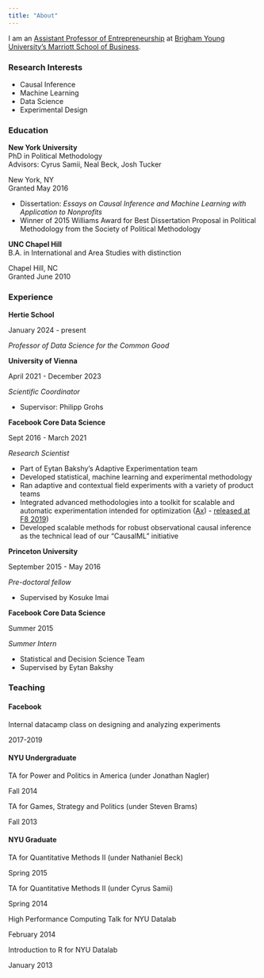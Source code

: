 ```yaml
---
title: "About"
---
```


I am an [Assistant Professor of Entrepreneurship](https://marriott.byu.edu/directory/details?id=1821) at [Brigham Young University's Marriott School of Business](https://marriott.byu.edu/).

### Research Interests

- Causal Inference
- Machine Learning
- Data Science
- Experimental Design

### Education

::: {.d-flex .justify-content-between}
::: {}
**New York University**  
PhD in Political Methodology  
Advisors: Cyrus Samii, Neal Beck, Josh Tucker
:::
::: {.text-end}
New York, NY  
Granted May 2016
:::
:::
- Dissertation: *Essays on Causal Inference and Machine Learning with Application to Nonprofits*
- Winner of 2015 Williams Award for Best Dissertation Proposal in Political Methodology from the Society of Political Methodology

::: {.d-flex .justify-content-between}
::: {}
**UNC Chapel Hill**  
B.A. in International and Area Studies with distinction
:::
::: {.text-end}
Chapel Hill, NC  
Granted June 2010
:::
:::

### Experience

::: {.d-flex .justify-content-between}
::: {}
**Hertie School**  
:::
::: {.text-end}
January 2024 - present
:::
:::
*Professor of Data Science for the Common Good*

::: {.d-flex .justify-content-between}
::: {}
**University of Vienna**  
:::
::: {.text-end}
April 2021 - December 2023
:::
:::
*Scientific Coordinator*

- Supervisor: Philipp Grohs

::: {.d-flex .justify-content-between}
::: {}
**Facebook Core Data Science**  
:::
::: {.text-end}
Sept 2016 - March 2021
:::
:::
*Research Scientist*

- Part of Eytan Bakshy's Adaptive Experimentation team
- Developed statistical, machine learning and experimental methodology
- Ran adaptive and contextual field experiments with a variety of product teams
- Integrated advanced methodologies into a toolkit for scalable and automatic experimentation intended for optimization ([Ax](https://ax.dev/)) - [released at F8 2019](https://developers.facebook.com/videos/2019/product-optimization-with-adaptive-experimentation/))
- Developed scalable methods for robust observational causal inference as the technical lead of our "CausalML" initiative

::: {.d-flex .justify-content-between}
::: {}
**Princeton University**  
:::
::: {.text-end}
September 2015 - May 2016
:::
:::
*Pre-doctoral fellow*

- Supervised by Kosuke Imai

::: {.d-flex .justify-content-between}
::: {}
**Facebook Core Data Science**  
:::
::: {.text-end}
Summer 2015
:::
:::
*Summer Intern*

- Statistical and Decision Science Team
- Supervised by Eytan Bakshy

### Teaching

#### Facebook
::: {.d-flex .justify-content-between}
::: {}
Internal datacamp class on designing and analyzing experiments 
:::
::: {.text-end}
2017-2019
:::
:::

#### NYU Undergraduate
::: {.d-flex .justify-content-between}
::: {}
TA for Power and Politics in America (under Jonathan Nagler)
:::
::: {.text-end}
Fall 2014
:::
:::

::: {.d-flex .justify-content-between}
::: {}
TA for Games, Strategy and Politics (under Steven Brams)
:::
::: {.text-end}
Fall 2013
:::
:::

#### NYU Graduate

::: {.d-flex .justify-content-between}
::: {}
TA for Quantitative Methods II (under Nathaniel Beck)
:::
::: {.text-end}
Spring 2015
:::
:::

::: {.d-flex .justify-content-between}
::: {}
TA for Quantitative Methods II (under Cyrus Samii)
:::
::: {.text-end}
Spring 2014
:::
:::

::: {.d-flex .justify-content-between}
::: {}
High Performance Computing Talk for NYU Datalab
:::
::: {.text-end}
February 2014
:::
:::

::: {.d-flex .justify-content-between}
::: {}
Introduction to R for NYU Datalab
:::
::: {.text-end}
January 2013
:::
:::
